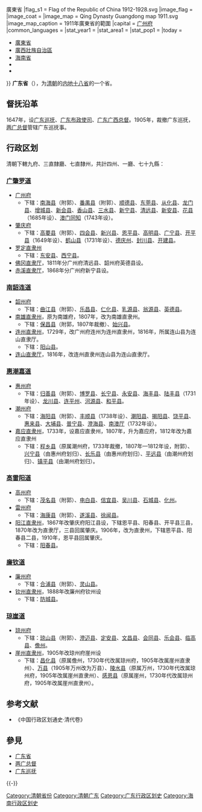 {{Infobox Former Subdivision
|native_name = 
|conventional_long_name = 广东省
|common_name = 粤
|subdivision = [[清朝行政区划|省]]
|nation = {{QING}}
|year_start = 1647年
|event_start = 
|date_start = 
|year_end = 1911年
|event_end = 
|date_end = 
|p1 = 廣東等處承宣布政使司
|flag_p1 = 
|s1 = 廣東省 (中華民國){{!}}廣東省
|flag_s1 = Flag of the Republic of China 1912-1928.svg
|image_flag = 
|image_coat = 
|image_map = Qing Dynasty Guangdong map 1911.svg
|image_map_caption = 1911年廣東省的範圍
|capital = [[广州府|广州府]]
|common_languages       = 
|stat_year1             = 
|stat_area1             = 
|stat_pop1              = 
|today ={{PRC}}
*[[廣東省|廣東省]]
*[[廣西壯族自治區|廣西壯族自治區]]
*[[海南省|海南省]]
*{{HKG}}
*{{MAC}}
}}
{{Contains Manchu text}}
'''广东省'''（{{lang-mnc|ᡤᡠᠸᠠᠩᡩᡠᠩ <br>ᡤᠣᠯᠣ|v=guwangdung golo}}），为[[清朝|清朝]]的[[内地十八省|内地十八省]]的一个省。

==督抚沿革==
1647年，设[[广东巡抚|广东巡抚]]、[[广东布政使司|广东布政使司]]、[[两广总督|广东广西总督]]。1905年，裁撤广东巡抚，[[两广总督|两广总督]]管辖广东巡抚事。
==行政区划==
清朝下轄九府、三直隸廳、七直隸州，共計四州、一廳、七十九縣：
===[[广肇罗道|广肇罗道]]===
*[[广州府|广州府]]
**下辖：[[南海县|南海县]]（附郭）、[[番禺县|番禺县]]（附郭）、[[顺德县|顺德县]]、[[东莞县|东莞县]]、[[从化县|从化县]]、[[龙门县|龙门县]]、[[增城县|增城县]]、[[新会县|新会县]]、[[香山县|香山县]]、[[三水县_(广东)|三水县]]、[[新宁县|新宁县]]、[[清远县|清远县]]、[[寶安縣|新安县]]、[[花县|花县]]（1685年设）、[[澳门同知|澳门同知]]（1743年设）。
*[[肇庆府|肇庆府]]
**下辖：[[高要县|高要县]]（附郭）、[[四会县|四会县]]、[[新兴县|新兴县]]、[[恩平县|恩平县]]、[[高明县|高明县]]、[[广宁县|广宁县]]、[[开平县|开平县]]（1649年设）、[[鹤山县|鹤山县]]（1731年设）、[[德庆州|德庆州]]、[[封川县|封川县]]、[[开建县|开建县]]。
*[[罗定直隶州|罗定直隶州]]
**下辖：[[东安县|东安县]]、[[西宁县|西宁县]]。
*[[佛冈直隶厅|佛冈直隶厅]]，1811年分广州府清远县、韶州府英德县设。
*[[赤溪廳|赤溪直隶厅]]，1868年分广州府新宁县设。

===[[南韶连道|南韶连道]]===
*[[韶州府|韶州府]]
**下辖：[[曲江县|曲江县]]（附郭）、[[乐昌县|乐昌县]]、[[仁化县|仁化县]]、[[乳源县|乳源县]]、[[翁源县|翁源县]]、[[英德县|英德县]]。
*[[南雄直隶州|南雄直隶州]]，原为南雄府，1807年，改为南雄直隶州。
**下辖：[[保昌县|保昌县]]（附郭，1807年裁撤）、[[始兴县|始兴县]]。
*[[连州直隶州|连州直隶州]]，1729年，改广州府连州为连州直隶州，1816年，所属连山县为连山直隶厅。
**下辖：[[阳山县|阳山县]]。
*[[连山直隶厅|连山直隶厅]]，1816年，改连州直隶州连山县为连山直隶厅。

===[[惠潮嘉道|惠潮嘉道]]===
*[[惠州府|惠州府]]
**下辖：[[归善县|归善县]]（附郭）、[[博罗县|博罗县]]、[[长宁县|长宁县]]、[[永安县|永安县]]、[[海丰县|海丰县]]、[[陆丰县|陆丰县]]（1731年设）、[[龙川县|龙川县]]、[[连平州|连平州]]、[[河源县|河源县]]、[[和平县|和平县]]。
*[[潮州府|潮州府]]
**下辖：[[海阳县|海阳县]]（附郭）、[[丰顺县|丰顺县]]（1738年设）、[[潮阳县|潮阳县]]、[[揭阳县|揭阳县]]、[[饶平县|饶平县]]、[[惠来县|惠来县]]、[[大埔县|大埔县]]、[[普宁县|普宁县]]、[[澄海县|澄海县]]、[[南澳厅|南澳厅]]（1732年设）。
*[[嘉应直隶州|嘉应直隶州]]，1733年，设嘉应直隶州，1807年，升为嘉应府，1812年改为嘉应直隶州
**下辖：[[程乡县|程乡县]]（原属潮州府，1733年裁撤，1807年—1812年设，附郭）、[[兴宁县|兴宁县]]（由惠州府划归）、[[长乐县|长乐县]]（由惠州府划归）、[[平远县|平远县]]（由潮州府划归）、[[镇平县|镇平县]]（由潮州府划归）。
===[[高雷阳道|高雷阳道]]===
*[[高州府|高州府]]
**下辖：[[茂名县|茂名县]]（附郭）、[[电白县|电白县]]、[[信宜县|信宜县]]、[[吴川县|吴川县]]、[[石城县|石城县]]、[[化州|化州]]。
*[[雷州府|雷州府]]
**下辖：[[海康县|海康县]]（附郭）、[[遂溪县|遂溪县]]、[[徐闻县|徐闻县]]。
*[[阳江直隶州|阳江直隶州]]，1867年改肇庆府阳江县设，下辖恩平县、阳春县、开平县三县，1870年改为直隶厅，三县回属肇庆。1906年，改为直隶州，下辖恩平县、阳春县二县，1910年，恩平县回属肇庆。
**下辖：[[阳春县|阳春县]]。
===[[廉钦道|廉钦道]]===
*[[廉州府|廉州府]]
**下辖：[[合浦县|合浦县]]（附郭）、[[灵山县|灵山县]]。
*[[钦州直隶州|钦州直隶州]]，1888年改廉州府钦州设
**下辖：[[防城县|防城县]]。
===[[琼崖道|琼崖道]]===
*[[琼州府|琼州府]]
**下辖：[[琼山县|琼山县]]（附郭）、[[澄迈县|澄迈县]]、[[定安县|定安县]]、[[文昌县|文昌县]]、[[会同县|会同县]]、[[乐会县|乐会县]]、[[临高县|临高县]]、[[儋州|儋州]]。
*[[崖州直隶州|崖州直隶州]]，1905年改琼州府崖州设
**下辖：[[昌化县|昌化县]]（原属儋州，1730年代改属琼州府，1905年改属崖州直隶州）、[[万宁市|万县]]（1905年万州改为万县）、[[陵水县|陵水县]]（原属万州，1730年代改属琼州府，1905年改属崖州直隶州）、[[感恩县|感恩县]]（原属崖州，1730年代改属琼州府，1905年改属崖州直隶州）。

== 参考文献  ==
{{Reflist}}
*《中国行政区划通史·清代卷》
== 參見 ==
* [[广东省|广东省]]
* [[两广总督|两广总督]]
* [[广东巡抚|广东巡抚]]
{{-}}
{{s-start}}
{{s-before|[[大明|大明]][[广东承宣布政使司|广东承宣布政使司]]}}
{{s-title|{{QING}}广东省}}
{{s-after|{{ROC-1912}}[[廣東省_(中華民國)|广东省]]}}
{{s-end}}
{{清朝廣東省行政區劃|nocat}}
{{清朝行政区划|nocat}}
[[Category:清朝省份|Category:清朝省份]]
[[Category:清朝广东|Category:清朝广东]]
[[Category:广东行政区划史|Category:广东行政区划史]]
[[Category:海南行政区划史|Category:海南行政区划史]]